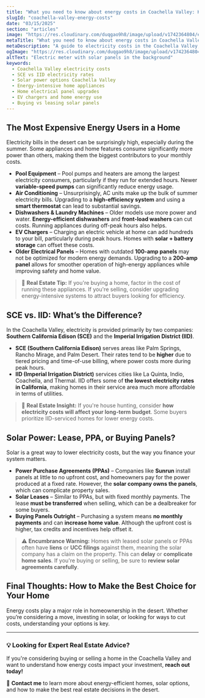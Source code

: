 ```yaml
---
title: "What you need to know about energy costs in Coachella Valley: Know this before buying a home"
slugId: "coachella-valley-energy-costs"
date: "03/15/2025"
section: "articles"
image: "https://res.cloudinary.com/duqgao9h8/image/upload/v1742364804/electricity.jpg"
metaTitle: "What you need to know about energy costs in Coachella Valley"
metaDescription: "A guide to electricity costs in the Coachella Valley, comparing SCE and IID, exploring solar options, and identifying the most energy-intensive home appliances."
ogImage: "https://res.cloudinary.com/duqgao9h8/image/upload/v1742364804/electricity.jpg"
altText: "Electric meter with solar panels in the background"
keywords:
  - Coachella Valley electricity costs
  - SCE vs IID electricity rates
  - Solar power options Coachella Valley
  - Energy-intensive home appliances
  - Home electrical panel upgrades
  - EV chargers and home energy use
  - Buying vs leasing solar panels
---
```


## The Most Expensive Energy Users in a Home

Electricity bills in the desert can be surprisingly high, especially during the summer. Some appliances and home features consume significantly more power than others, making them the biggest contributors to your monthly costs.

- **Pool Equipment** – Pool pumps and heaters are among the largest electricity consumers, particularly if they run for extended hours. Newer **variable-speed pumps** can significantly reduce energy usage.
- **Air Conditioning** – Unsurprisingly, AC units make up the bulk of summer electricity bills. Upgrading to a **high-efficiency system** and using a **smart thermostat** can lead to substantial savings.
- **Dishwashers & Laundry Machines** – Older models use more power and water. **Energy-efficient dishwashers** and **front-load washers** can cut costs. Running appliances during off-peak hours also helps.
- **EV Chargers** – Charging an electric vehicle at home can add hundreds to your bill, particularly during peak hours. Homes with **solar + battery storage** can offset these costs.
- **Older Electrical Panels** – Homes with outdated **100-amp panels** may not be optimized for modern energy demands. Upgrading to a **200-amp panel** allows for smoother operation of high-energy appliances while improving safety and home value.

> 🏡 **Real Estate Tip:** If you're buying a home, factor in the cost of running these appliances. If you're selling, consider upgrading energy-intensive systems to attract buyers looking for efficiency.

## SCE vs. IID: What’s the Difference?

In the Coachella Valley, electricity is provided primarily by two companies: **Southern California Edison (SCE)** and the **Imperial Irrigation District (IID)**.

- **SCE (Southern California Edison)** serves areas like Palm Springs, Rancho Mirage, and Palm Desert. Their rates tend to be **higher** due to tiered pricing and time-of-use billing, where power costs more during peak hours.
- **IID (Imperial Irrigation District)** services cities like La Quinta, Indio, Coachella, and Thermal. IID offers some of **the lowest electricity rates in California**, making homes in their service area much more affordable in terms of utilities.

> 🏡 **Real Estate Insight:** If you're house hunting, consider **how electricity costs will affect your long-term budget**. Some buyers prioritize IID-serviced homes for lower energy costs.

## Solar Power: Lease, PPA, or Buying Panels?

Solar is a great way to lower electricity costs, but the way you finance your system matters.

- **Power Purchase Agreements (PPAs)** – Companies like **Sunrun** install panels at little to no upfront cost, and homeowners pay for the power produced at a fixed rate. However, the **solar company owns the panels**, which can complicate property sales.
- **Solar Leases** – Similar to PPAs, but with fixed monthly payments. The lease **must be transferred** when selling, which can be a dealbreaker for some buyers.
- **Buying Panels Outright** – Purchasing a system means **no monthly payments** and can **increase home value**. Although the upfront cost is higher, tax credits and incentives help offset it.

> ⚠️ **Encumbrance Warning:** Homes with leased solar panels or PPAs often have **liens** or **UCC filings** against them, meaning the solar company has a claim on the property. This can **delay** or **complicate home sales**. If you're buying or selling, be sure to **review solar agreements carefully**.

## Final Thoughts: How to Make the Best Choice for Your Home

Energy costs play a major role in homeownership in the desert. Whether you’re considering a move, investing in solar, or looking for ways to cut costs, understanding your options is key.

---

### 💡 **Looking for Expert Real Estate Advice?**  

If you're considering buying or selling a home in the Coachella Valley and want to understand how energy costs impact your investment, **reach out today!**  

📩 **Contact me** to learn more about energy-efficient homes, solar options, and how to make the best real estate decisions in the desert.  
